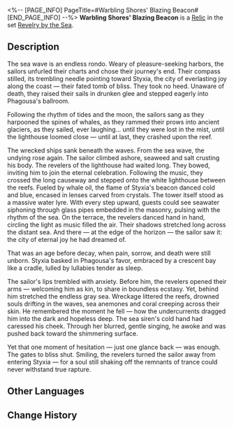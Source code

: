 <%-- [PAGE_INFO]
PageTitle=#Warbling Shores' Blazing Beacon#
[END_PAGE_INFO] --%>
{{Relic Infobox
|id        = 63225
|image     = Item Warbling Shores' Blazing Beacon.png{{subst:void|<!--$UPLOAD:<<SpriteOutput/RelicFigures/IconRelic_322_5.png>-<Item Warbling Shores' Blazing Beacon.png>-<Relic Icons>>-->}}
|set       = Revelry by the Sea
|piece     = Link Rope
|mentions  = 
}}
{{Description|Encapsulated in the Planar Sphere is Styxia, the city drowned in eternal revelry. A lighthouse remains endlessly lit upon the shore, playing ceaseless melodies. Ships, lured by merry tunes, sail through the mists only to run aground and sink, their shattered wreckage devoured by the tide.}}
'''Warbling Shores' Blazing Beacon''' is a [[Relic]] in the set [[Revelry by the Sea]].

==Description==
The sea wave is an endless rondo. Weary of pleasure-seeking harbors, the sailors unfurled their charts and chose their journey's end. Their compass stilled, its trembling needle pointing toward Styxia, the city of everlasting joy along the coast &mdash; their fated tomb of bliss. They took no heed. Unaware of death, they raised their sails in drunken glee and stepped eagerly into Phagousa's ballroom.

Following the rhythm of tides and the moon, the sailors sang as they harpooned the spines of whales, as they rammed their prows into ancient glaciers, as they sailed, ever laughing... until they were lost in the mist, until the lighthouse loomed close &mdash; until at last, they crashed upon the reef.

The wrecked ships sank beneath the waves. From the sea wave, the undying rose again. The sailor climbed ashore, seaweed and salt crusting his body. The revelers of the lighthouse had waited long. They bowed, inviting him to join the eternal celebration. Following the music, they crossed the long causeway and stepped onto the white lighthouse between the reefs. Fueled by whale oil, the flame of Styxia's beacon danced cold and blue, encased in lenses carved from crystals. The tower itself stood as a massive water lyre. With every step upward, guests could see seawater siphoning through glass pipes embedded in the masonry, pulsing with the rhythm of the sea. On the terrace, the revelers danced hand in hand, circling the light as music filled the air. Their shadows stretched long across the distant sea. And there &mdash; at the edge of the horizon &mdash; the sailor saw it: the city of eternal joy he had dreamed of.

That was an age before decay, when pain, sorrow, and death were still unborn. Styxia basked in Phagousa's favor, embraced by a crescent bay like a cradle, lulled by lullabies tender as sleep.

The sailor's lips trembled with anxiety. Before him, the revelers opened their arms &mdash; welcoming him as kin, to share in boundless ecstasy. Yet, behind him stretched the endless gray sea. Wreckage littered the reefs, drowned souls drifting in the waves, sea anemones and coral creeping across their skin. He remembered the moment he fell &mdash; how the undercurrents dragged him into the dark and hopeless deep. The sea siren's cold hand had caressed his cheek. Through her blurred, gentle singing, he awoke and was pushed back toward the shimmering surface.

Yet that one moment of hesitation &mdash; just one glance back &mdash; was enough. The gates to bliss shut. Smiling, the revelers turned the sailor away from entering Styxia &mdash; for a soul still shaking off the remnants of trance could never withstand true rapture.

==Other Languages==
{{Other Languages
|en   = Warbling Shores' Blazing Beacon
|zhs  = 酣歌海垠的礁屿灯塔
|zht  = 酣歌海垠的礁嶼燈塔
|ja   = {{Rubi|歌響|うたひび}}く{{Rubi|大海|たいかい}}と{{Rubi|岩礁|がんしょう}}の{{Rubi|灯台|とうだい}}
|ko   = 노래의 해안의 암초섬 등대
|es   = Faro del arrecife de la costa melodiosa
|fr   = Phare flamboyant des rivages chantants
|ru   = Маяк поющих берегов
|th   = Warbling Shores' Blazing Beacon
|vi   = Ngọn Hải Đăng Nơi Biển Cả Rền Vang
|de   = Flammendes Leuchtfeuer der singenden Küste
|id   = Warbling Shores' Blazing Beacon
|pt   = Farol Flamejante das Margens Canoras
}}

==Change History==
{{Change History|3.4}}